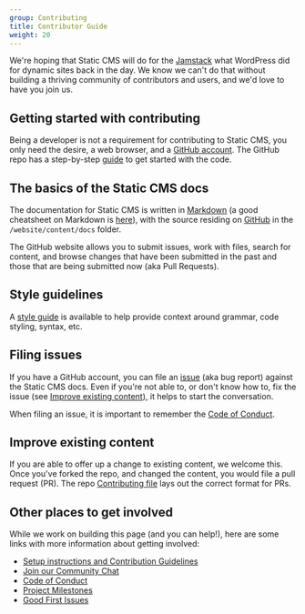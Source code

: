 ```yaml
---
group: Contributing
title: Contributor Guide
weight: 20
---
```


We're hoping that Static CMS will do for the [Jamstack](https://www.jamstack.org) what WordPress did for dynamic sites back in the day. We know we can't do that without building a thriving community of contributors and users, and we'd love to have you join us.

## Getting started with contributing
Being a developer is not a requirement for contributing to Static CMS, you only need the desire, a web browser, and a [GitHub account](https://github.com/join). The GitHub repo has a step-by-step [guide](https://github.com/StaticJsCMS/static-cms/blob/main/CONTRIBUTING.md) to get started with the code.

## The basics of the Static CMS docs
The documentation for Static CMS is written in [Markdown](http://daringfireball.net/projects/markdown/) (a good cheatsheet on Markdown is [here](https://github.com/adam-p/markdown-here/wiki/Markdown-Cheatsheet)), with the source residing on [GitHub](https://github.com/StaticJsCMS/static-cms) in the `/website/content/docs` folder.

The GitHub website allows you to submit issues, work with files, search for content, and browse changes that have been submitted in the past and those that are being submitted now (aka Pull Requests). 

## Style guidelines
A [style guide](/docs/writing-style-guide/) is available to help provide context around grammar, code styling, syntax, etc. 

## Filing issues
If you have a GitHub account, you can file an [issue](https://github.com/StaticJsCMS/static-cms/issues) (aka bug report) against the Static CMS docs. Even if you're not able to, or don't know how to, fix the issue (see [Improve existing content](#improve-existing-content)), it helps to start the conversation. 

When filing an issue, it is important to remember the [Code of Conduct](https://github.com/StaticJsCMS/static-cms/blob/main/CODE_OF_CONDUCT.md).

## Improve existing content
If you are able to offer up a change to existing content, we welcome this. Once you've forked the repo, and changed the content, you would file a pull request (PR). The repo [Contributing file](https://github.com/StaticJsCMS/static-cms/blob/main/CONTRIBUTING.md) lays out the correct format for PRs.

## Other places to get involved
While we work on building this page (and you can help!), here are some links with more information about getting involved:

* [Setup instructions and Contribution Guidelines](https://github.com/StaticJsCMS/static-cms/blob/main/CONTRIBUTING.md)
* [Join our Community Chat](/chat)
* [Code of Conduct](https://github.com/StaticJsCMS/static-cms/blob/main/CODE_OF_CONDUCT.md)
* [Project Milestones](https://github.com/StaticJsCMS/static-cms/milestones)
* [Good First Issues](https://github.com/StaticJsCMS/static-cms/issues?q=is%3Aissue+is%3Aopen+sort%3Aupdated-desc+label%3A%22good+first+issue%22+-label%3Aclaimed)
